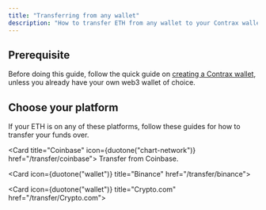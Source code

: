 ```yaml
---
title: "Transferring from any wallet"
description: "How to transfer ETH from any wallet to your Contrax wallet"
---
```


## Prerequisite

Before doing this guide, follow the quick guide on [creating a Contrax wallet](../contrax-dapp/buy), unless you already have your own web3 wallet of choice.

## Choose your platform

If your ETH is on any of these platforms, follow these guides for how to transfer your funds over.

<Card title="Coinbase" icon={duotone("chart-network")} href="/transfer/coinbase">
    Transfer from Coinbase.
</Card>

<Card icon={duotone("wallet")} title="Binance" href="/transfer/binance"></Card>

<Card icon={duotone("wallet")} title="Crypto.com" href="/transfer/Crypto.com"></Card>
